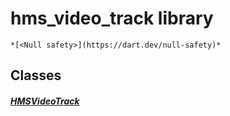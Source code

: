 # hms_video_track library

    *[<Null safety>](https://dart.dev/null-safety)*

## Classes

##### [HMSVideoTrack](../model_hms_video_track/HMSVideoTrack-class)
